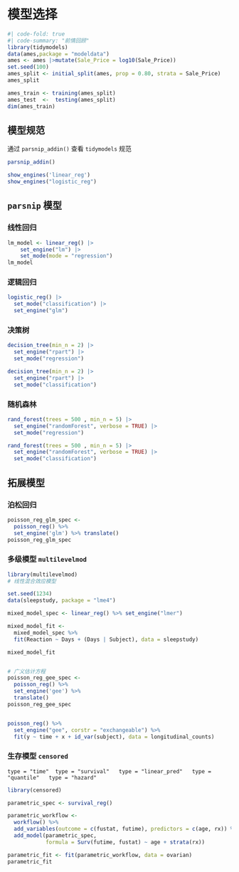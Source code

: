 # 模型选择

```r
#| code-fold: true
#| code-summary: "前情回顾"
library(tidymodels)
data(ames,package = "modeldata")
ames <- ames |>mutate(Sale_Price = log10(Sale_Price))
set.seed(100)
ames_split <- initial_split(ames, prop = 0.80, strata = Sale_Price)
ames_split

ames_train <- training(ames_split)
ames_test  <-  testing(ames_split)
dim(ames_train)
```

## 模型规范

通过 `parsnip_addin()` 查看 `tidymodels` 规范

```r
parsnip_addin()
```

```r
show_engines('linear_reg')
show_engines("logistic_reg")
```

## `parsnip` 模型

### 线性回归

```r
lm_model <- linear_reg() |> 
    set_engine("lm") |> 
    set_mode(mode = "regression")
lm_model

```

### 逻辑回归

```r
logistic_reg() |>
  set_mode("classification") |>
  set_engine("glm") 


```

### 决策树

```r

decision_tree(min_n = 2) |>
  set_engine("rpart") |>
  set_mode("regression")

decision_tree(min_n = 2) |>
  set_engine("rpart") |>
  set_mode("classification")
```

### 随机森林

```r
rand_forest(trees = 500 , min_n = 5) |>
  set_engine("randomForest", verbose = TRUE) |>
  set_mode("regression") 

rand_forest(trees = 500 , min_n = 5) |>
  set_engine("randomForest", verbose = TRUE) |>
  set_mode("classification") 
```


## 拓展模型

### 泊松回归 

```r
poisson_reg_glm_spec <-
  poisson_reg() %>%
  set_engine('glm') %>% translate()
poisson_reg_glm_spec
```

### 多级模型 `multilevelmod`

```r
library(multilevelmod)
# 线性混合效应模型

set.seed(1234)
data(sleepstudy, package = "lme4")

mixed_model_spec <- linear_reg() %>% set_engine("lmer")

mixed_model_fit <- 
  mixed_model_spec %>% 
  fit(Reaction ~ Days + (Days | Subject), data = sleepstudy)

mixed_model_fit


# 广义估计方程
poisson_reg_gee_spec <-
  poisson_reg() %>%
  set_engine('gee') %>% 
  translate()
poisson_reg_gee_spec


poisson_reg() %>% 
  set_engine("gee", corstr = "exchangeable") %>% 
  fit(y ~ time + x + id_var(subject), data = longitudinal_counts)
```

### 生存模型 `censored`

`type = "time"  type = "survival"   type = "linear_pred"   type = "quantile"   type = "hazard"`

```r
library(censored)

parametric_spec <- survival_reg()

parametric_workflow <- 
  workflow() %>% 
  add_variables(outcome = c(fustat, futime), predictors = c(age, rx)) %>% 
  add_model(parametric_spec, 
            formula = Surv(futime, fustat) ~ age + strata(rx))

parametric_fit <- fit(parametric_workflow, data = ovarian)
parametric_fit
```
